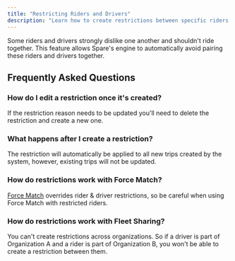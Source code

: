 ```yaml
---
title: "Restricting Riders and Drivers"
description: "Learn how to create restrictions between specific riders and drivers to prevent them from being paired together during trip matching."
---
```


Some riders and drivers strongly dislike one another and shouldn't ride together. This feature allows Spare's engine to automatically avoid pairing these riders and drivers together.

## Frequently Asked Questions

### How do I edit a restriction once it's created?

If the restriction reason needs to be updated you'll need to delete the restriction and create a new one.

### What happens after I create a restriction?

The restriction will automatically be applied to all new trips created by the system, however, existing trips will not be updated.

### How do restrictions work with Force Match?

[Force Match](https://help.sparelabs.com/en/articles/8959245-override-flexibilities#h_549f695a9f) overrides rider & driver restrictions, so be careful when using Force Match with restricted riders.

### How do restrictions work with Fleet Sharing?

You can't create restrictions across organizations. So if a driver is part of Organization A and a rider is part of Organization B, you won't be able to create a restriction between them.
